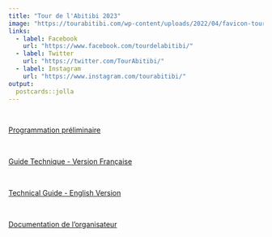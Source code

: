 ```yaml
---
title: "Tour de l'Abitibi 2023"
image: "https://tourabitibi.com/wp-content/uploads/2022/04/favicon-tour-abitibi-velo-course-route-cyclisme.jpg"
links:
  - label: Facebook
    url: "https://www.facebook.com/tourdelabitibi/"
  - label: Twitter
    url: "https://twitter.com/TourAbitibi/"
  - label: Instagram
    url: "https://www.instagram.com/tourabitibi/"
output:
  postcards::jolla
---
```


<br/>

[Programmation préliminaire](prog/)

<br/>

[Guide Technique - Version Française](FR/)

<br/>

[Technical Guide - English Version](EN/)

<br/>

[Documentation de l'organisateur](organisateur/)

<br/>
